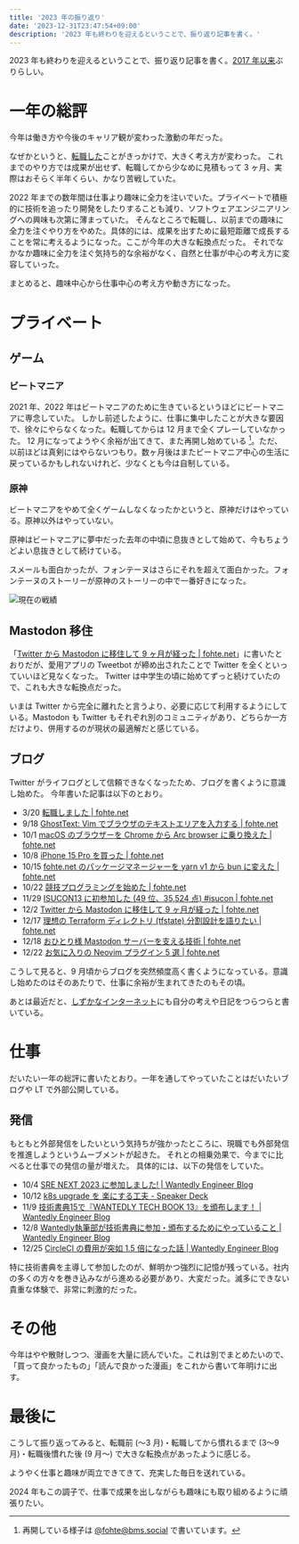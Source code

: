 ```yaml
---
title: '2023 年の振り返り'
date: '2023-12-31T23:47:54+09:00'
description: '2023 年も終わりを迎えるということで、振り返り記事を書く。'
---
```


2023 年も終わりを迎えるということで、振り返り記事を書く。[2017 年以来](https://fohte.hateblo.jp/entry/2017/12/31/181808)ぶりらしい。

# 一年の総評

今年は働き方や今後のキャリア観が変わった激動の年だった。

なぜかというと、[転職した](/blog/posts/2023-03-20-job-transition)ことがきっかけで、大きく考え方が変わった。
これまでのやり方では成果が出せず、転職してから少なめに見積もって 3 ヶ月、実際はおそらく半年くらい、かなり苦戦していた。

2022 年までの数年間は仕事より趣味に全力を注いでいた。プライベートで積極的に技術を追ったり開発をしたりすることも減り、ソフトウェアエンジニアリングへの興味も次第に薄まっていた。
そんなところで転職し、以前までの趣味に全力を注ぐやり方をやめた。具体的には、成果を出すために最短距離で成長することを常に考えるようになった。ここが今年の大きな転換点だった。
それでなかなか趣味に全力を注ぐ気持ち的な余裕がなく、自然と仕事が中心の考え方に変容していった。

まとめると、趣味中心から仕事中心の考え方や動き方になった。

# プライベート

## ゲーム

### ビートマニア

2021 年、2022 年はビートマニアのために生きているというほどにビートマニアに専念していた。
しかし前述したように、仕事に集中したことが大きな要因で、徐々にやらなくなった。転職してからは 12 月まで全くプレーしていなかった。
12 月になってようやく余裕が出てきて、また再開し始めている [^bms]。ただ、以前ほどは真剣にはやらないつもり。数ヶ月後はまたビートマニア中心の生活に戻っているかもしれないけれど、少なくとも今は自制している。

[^bms]: 再開している様子は [@fohte@bms.social](https://bms.social/@fohte) で書いています。

### 原神

ビートマニアをやめて全くゲームしなくなったかというと、原神だけはやっている。原神以外はやっていない。

原神はビートマニアに夢中だった去年の中頃に息抜きとして始めて、今もちょうどよい息抜きとして続けている。

スメールも面白かったが、フォンテーヌはさらにそれを超えて面白かった。フォンテーヌのストーリーが原神のストーリーの中で一番好きになった。

![現在の戦績](https://assets.fohte.net/images/nEfQFqa8kv7WPJHd7iS5u8yRY6s.png?w=1000&h=731)

## Mastodon 移住

「[Twitter から Mastodon に移住して 9 ヶ月が経った | fohte.net](https://fohte.net/blog/posts/2023-12-02-twitter-to-mastodon)」に書いたとおりだが、愛用アプリの Tweetbot が締め出されたことで Twitter を全くといっていいほど見なくなった。
Twitter は中学生の頃に始めてずっと続けていたので、これも大きな転換点だった。

いまは Twitter から完全に離れたと言うより、必要に応じて利用するようにしている。Mastodon も Twitter もそれぞれ別のコミュニティがあり、どちらか一方だけより、併用するのが現状の最適解だと感じている。

## ブログ

Twitter がライフログとして信頼できなくなったため、ブログを書くように意識し始めた。
今年書いた記事は以下のとおり。

- 3/20 [転職しました | fohte.net](https://fohte.net/blog/posts/2023-03-20-job-transition)
- 9/18 [GhostText: Vim でブラウザのテキストエリアを入力する | fohte.net](https://fohte.net/blog/posts/2023-09-18-ghost-text-vim)
- 10/1 [macOS のブラウザーを Chrome から Arc browser に乗り換えた | fohte.net](https://fohte.net/blog/posts/2023-10-02-arc-browser)
- 10/8 [iPhone 15 Pro を買った | fohte.net](https://fohte.net/blog/posts/2023-10-08-iphone-15-pro)
- 10/15 [fohte.net のパッケージマネージャーを yarn v1 から bun に変えた | fohte.net](https://fohte.net/blog/posts/2023-10-15-yarn-v1-to-bun)
- 10/22 [競技プログラミングを始めた | fohte.net](https://fohte.net/blog/posts/2023-10-22-atcoder)
- 11/29 [ISUCON13 に初参加した (49 位、35,524 点) #isucon | fohte.net](https://fohte.net/blog/posts/2023-11-29-isucon13)
- 12/2 [Twitter から Mastodon に移住して 9 ヶ月が経った | fohte.net](https://fohte.net/blog/posts/2023-12-02-twitter-to-mastodon)
- 12/17 [理想の Terraform ディレクトリ (tfstate) 分割設計を語りたい | fohte.net](https://fohte.net/blog/posts/2023-12-18-terraform-dir-structure)
- 12/18 [おひとり様 Mastodon サーバーを支える技術 | fohte.net](https://fohte.net/blog/posts/2023-12-19-solo-mastodon-server)
- 12/22 [お気に入りの Neovim プラグイン 5 選 | fohte.net](https://fohte.net/blog/posts/2023-12-22-nvim-plugins)

こうして見ると、9 月頃からブログを突然頻度高く書くようになっている。意識し始めたのはそのあたりで、仕事に余裕が生まれてきたのもその頃。

あとは最近だと、[しずかなインターネット](https://sizu.me/fohte)にも自分の考えや日記をつらつらと書いている。

# 仕事

だいたい一年の総評に書いたとおり。一年を通してやっていたことはだいたいブログや LT で外部公開している。

## 発信

もともと外部発信をしたいという気持ちが強かったところに、現職でも外部発信を推進しようというムーブメントが起きた。
それとの相乗効果で、今までに比べると仕事での発信の量が増えた。
具体的には、以下の発信をしていた。

- 10/4 [SRE NEXT 2023 に参加しました! | Wantedly Engineer Blog](https://www.wantedly.com/companies/wantedly/post_articles/547538)
- 10/12 [k8s upgrade を 楽にする工夫 - Speaker Deck](https://speakerdeck.com/fohte/k8s-upgrade-wo-le-nisurugong-fu)
- 11/9 [技術書典15で『WANTEDLY TECH BOOK 13』を頒布します！ | Wantedly Engineer Blog](https://www.wantedly.com/companies/wantedly/post_articles/869733)
- 12/8 [Wantedly執筆部が技術書典に参加・頒布するためにやっていること | Wantedly Engineer Blog](https://www.wantedly.com/companies/wantedly/post_articles/874685)
- 12/25 [CircleCI の費用が突如 1.5 倍になった話 | Wantedly Engineer Blog](https://www.wantedly.com/companies/wantedly/post_articles/879561)

特に技術書典を主導して参加したのが、鮮明かつ強烈に記憶が残っている。社内の多くの方々を巻き込みながら進める必要があり、大変だった。滅多にできない貴重な体験で、非常に刺激的だった。

# その他

今年はやや散財しつつ、漫画を大量に読んでいた。これは別でまとめたいので、「買って良かったもの」「読んで良かった漫画」をこれから書いて年明けに出す。

# 最後に

こうして振り返ってみると、転職前 (〜3 月)・転職してから慣れるまで (3〜9 月)・転職後慣れた後 (9 月〜) で大きな転換点があったように感じる。

ようやく仕事と趣味が両立できてきて、充実した毎日を送れている。

2024 年もこの調子で、仕事で成果を出しながらも趣味にも取り組めるように頑張りたい。
